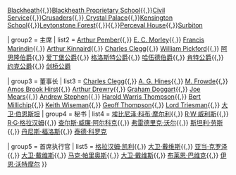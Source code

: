 {{Navbox
| name   = The Football Association
| title  = [[英格兰足球总会]]

| group1 = 创立成员
| list1  =[[Barnes Rugby Football Club|Barnes]]{{,}}[[Blackheath F.C.|Blackheath]]{{,}}[[Blackheath Proprietary School]]{{,}}[[Civil Service F.C.|Civil Service]]{{,}}[[Crusaders F.C. (London)|Crusaders]]{{,}}[[Crystal Palace F.C. (1861)| Crystal Palace]]{{,}}[[Kensington School]]{{,}}[[Wanderers F.C.|Leytonstone Forest]]{{,}}{{nowrap|[[N.N. Club|No Names Club]]}}{{,}}[[Perceval House]]{{,}}[[Surbiton F.C.|Surbiton]]

| group2 = 主席
| list2 = [[Arthur Pember]]{{,}} [[Ebenezer Cobb Morley|E. C. Morley]]{{,}} [[Francis Marindin]]{{,}} [[Arthur Kinnaird, 11th Lord Kinnaird|Arthur Kinnaird]]{{,}} [[John Charles Clegg|Charles Clegg]]{{,}} [[William Pickford]]{{,}} [[亚历山大·坎布里奇，第一代阿思隆伯爵|阿思隆伯爵]]{{,}} [[爱丁堡公爵菲利普亲王|爱丁堡公爵]]{{,}} [[亨利王子 (格洛斯特公爵)|格洛斯特公爵]]{{,}} [[乔治·拉塞雷斯，第七代哈伍德伯爵|哈伍德伯爵]]{{,}} [[肯特公爵愛德華親王|肯特公爵]]{{,}} [[約克公爵安德魯王子|约克公爵]]{{,}} [[劍橋公爵威廉王子|剑桥公爵]]

| group3 = 董事长
| list3 = [[John Charles Clegg|Charles Clegg]]{{,}} [[A. G. Hines]]{{,}} [[M. Frowde]]{{,}} [[Amos Brook Hirst]]{{,}} [[Arthur Drewry]]{{,}} [[Graham Doggart]]{{,}} [[Joe Mears]]{{,}} [[Andrew Stephen]]{{,}} [[Harold Warris Thompson]]{{,}} [[Bert Millichip]]{{,}} [[Keith Wiseman]]{{,}} [[Geoff Thompson (football)|Geoff Thompson]]{{,}} [[David Triesman, Baron Triesman|Lord Triesman]]{{,}} [[大卫·伯恩斯坦]]
| group4 = 秘书
| list4 = [[埃比尼泽·科布·摩尔利]]{{,}} [[R·W·威利斯]]{{,}} [[R·G·格拉汉姆]]{{,}} [[查尔斯·威廉·阿尔科克]]{{,}} [[弗雷德里克·沃尔]]{{,}} [[斯坦利·劳斯]]{{,}} [[丹尼斯·福洛斯]]{{,}} [[泰德·科罗克]]

| group5 =  首席执行官
| list5 = [[格拉汉姆·凯利]]{{,}} [[大卫·戴维斯]]{{,}} [[亚当·克罗泽]]{{,}} [[大卫·戴维斯]]{{,}} [[马克·帕里奥斯]]{{,}} [[大卫·戴维斯]]{{,}} [[布莱恩·巴维克]]{{,}} [[伊恩·沃特摩尔]]
}}<noinclude>

[[Category:England football navigational boxes|{{PAGENAME}}]]
</noinclude>